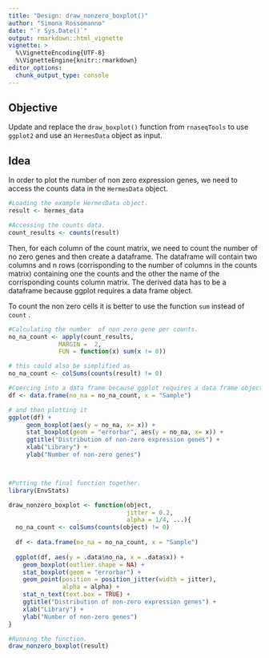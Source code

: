 ```yaml
---
title: "Design: draw_nonzero_boxplot()"
author: "Simona Rossomanno"
date: "`r Sys.Date()`"
output: rmarkdown::html_vignette
vignette: >
  %\VignetteEncoding{UTF-8}
  %\VignetteEngine{knitr::rmarkdown}
editor_options: 
  chunk_output_type: console
---
```


## Objective

Update and replace the `draw_boxplot()` function from `rnaseqTools` to use `ggplot2` and use an `HermesData` object as input.

## Idea

In order to plot the number of non zero expression genes, we need to access the counts data in the `HermesData` object.

```r
#Loading the example HermesData object.
result <- hermes_data

#Accessing the counts data.
count_results <- counts(result)
```

Then, for each column of the count matrix, we need to count the number of no zero genes and then create a dataframe. The dataframe will contain two columns and n rows (corrisponding to the number of columns in the counts matrix) containing one the counts and the other the name of the corrisponding counts column matrix. The derived data has to be a dataframe because  ggplot requires a data frame object. 

To count the non zero cells it is better to use the function `sum` instead of `count` .

```r
#Calculating the number  of non zero gene per counts.
no_na_count <- apply(count_results, 
              MARGIN =  2,
              FUN = function(x) sum(x != 0))

# this could also be simplified as 
no_na_count <- colSums(counts(result) != 0)

#Coercing into a data frame because ggplot requires a data frame object.
df <- data.frame(no_na = no_na_count, x = "Sample")

# and then plotting it 
ggplot(df) +
     geom_boxplot(aes(y = no_na, x= x)) +
     stat_boxplot(geom = "errorbar", aes(y = no_na, x= x)) +
     ggtitle("Distribution of non-zero expression genes") +
     xlab("Library") +
     ylab("Number of non-zero genes")



#Putting the final function together.
library(EnvStats)

draw_nonzero_boxplot <- function(object, 
                                 jitter = 0.2,
                                 alpha = 1/4, ...){
  no_na_count <- colSums(counts(object) != 0)
  
  df <- data.frame(no_na = no_na_count, x = "Sample")
  
  ggplot(df, aes(y = .data$no_na, x = .data$x)) +
    geom_boxplot(outlier.shape = NA) +
    stat_boxplot(geom = "errorbar") +
    geom_point(position = position_jitter(width = jitter),
               alpha = alpha) +
    stat_n_text(text.box = TRUE) +
    ggtitle("Distribution of non-zero expression genes") +
    xlab("Library") +
    ylab("Number of non-zero genes")
}

#Running the function.
draw_nonzero_boxplot(result)


```
